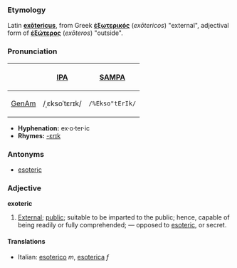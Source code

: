 ===Etymology===
Latin '''[[exotericus|exōtericus]]''', from Greek '''[[ἐξωτερικός]]''' (''exōtericos'') "external", adjectival form of '''[[ἐξώτερος]]''' (''exōteros'') "outside".

===Pronunciation===
{| border=1 cellpadding=5
! !! [[w:International Phonetic Alphabet|IPA]] !! [[w:SAMPA|SAMPA]]
|-
! [[GenAm]]
| /ˌɛksoˈtɛrɪk/ || <tt>/%Ekso"tErIk/</tt>
|}

*'''Hyphenation:''' ex·o·ter·ic
*'''Rhymes:''' [[Rhymes:English:-ɛrɪk|-ɛrɪk]]

===Antonyms===
*[[esoteric]]

===Adjective===
'''exoteric'''
# [[External]]; [[public]]; suitable to be imparted to the public; hence, capable of being readily or fully comprehended; — opposed to [[esoteric]], or secret.


====Translations====
*Italian: [[esoterico]] ''m'', [[esoterica]] ''f''